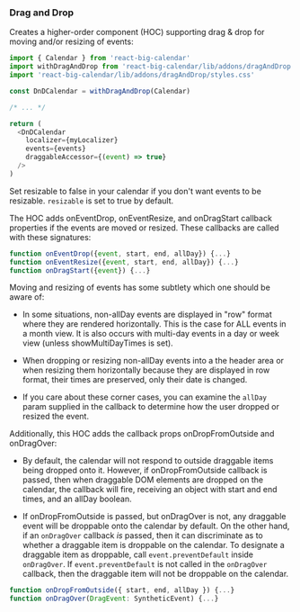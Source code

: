 
<Meta title="Addons/Drag and Drop/Introduction" />

### Drag and Drop

Creates a higher-order component (HOC) supporting drag & drop for moving and/or resizing of events:

```js
import { Calendar } from 'react-big-calendar'
import withDragAndDrop from 'react-big-calendar/lib/addons/dragAndDrop'
import 'react-big-calendar/lib/addons/dragAndDrop/styles.css'

const DnDCalendar = withDragAndDrop(Calendar)

/* ... */

return (
  <DnDCalendar
    localizer={myLocalizer}
    events={events}
    draggableAccessor={(event) => true}
  />
)
```

Set <LinkTo kind="addons-drag-and-drop-props" story="resizable">resizable</LinkTo> to false in your calendar if you don't want events to be resizable.
`resizable` is set to true by default.

The HOC adds <LinkTo kind="addons-drag-and-drop-props" story="on-event-drop">onEventDrop</LinkTo>, <LinkTo kind="addons-drag-and-drop-props" story="on-event-resize">onEventResize</LinkTo>, and <LinkTo kind="addons-drag-and-drop-props" story="on-drag-start">onDragStart</LinkTo> callback properties if the events are
moved or resized. These callbacks are called with these signatures:

```js
function onEventDrop({event, start, end, allDay}) {...}
function onEventResize({event, start, end, allDay}) {...}
function onDragStart({event}) {...}
```

Moving and resizing of events has some subtlety which one should be aware of:

- In some situations, non-allDay events are displayed in "row" format where they
  are rendered horizontally. This is the case for ALL events in a month view. It
  is also occurs with multi-day events in a day or week view (unless <LinkTo kind="props" story="show-multi-day-times">showMultiDayTimes</LinkTo>
  is set).

- When dropping or resizing non-allDay events into a the header area or when
  resizing them horizontally because they are displayed in row format, their
  times are preserved, only their date is changed.

- If you care about these corner cases, you can examine the `allDay` param supplied
  in the callback to determine how the user dropped or resized the event.

Additionally, this HOC adds the callback props <LinkTo kind="addons-drag-and-drop-props" story="on-drop-from-outside">onDropFromOutside</LinkTo> and <LinkTo kind="addons-drag-and-drop-props" story="on-drag-over">onDragOver</LinkTo>:

- By default, the calendar will not respond to outside draggable items being dropped
  onto it. However, if <LinkTo kind="addons-drag-and-drop-props" story="on-drop-from-outside">onDropFromOutside</LinkTo> callback is passed, then when draggable
  DOM elements are dropped on the calendar, the callback will fire, receiving an
  object with start and end times, and an allDay boolean.

- If <LinkTo kind="addons-drag-and-drop-props" story="on-drop-from-outside">onDropFromOutside</LinkTo> is passed, but <LinkTo kind="addons-drag-and-drop-props" story="on-drag-over">onDragOver</LinkTo> is not, any draggable event will be
  droppable onto the calendar by default. On the other hand, if an `onDragOver` callback
  _is_ passed, then it can discriminate as to whether a draggable item is droppable on the
  calendar. To designate a draggable item as droppable, call `event.preventDefault`
  inside `onDragOver`. If `event.preventDefault` is not called in the `onDragOver`
  callback, then the draggable item will not be droppable on the calendar.

```js
function onDropFromOutside({ start, end, allDay }) {...}
function onDragOver(DragEvent: SyntheticEvent) {...}
```
